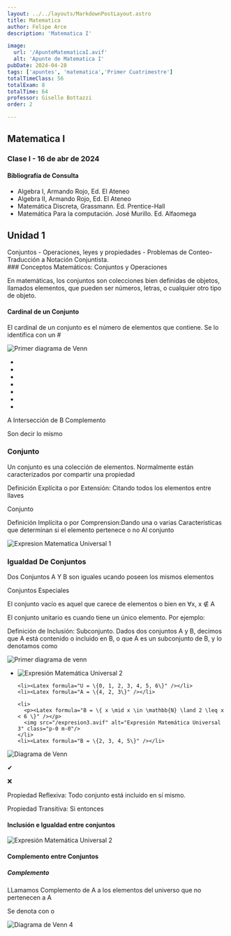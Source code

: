 ```yaml
---
layout: ../../layouts/MarkdownPostLayout.astro
title: Matematica
author: Felipe Arce
description: 'Matematica I'

image:
  url: '/ApunteMatematicaI.avif'
  alt: 'Apunte de Matematica I'
pubDate: 2024-04-28
tags: ['apuntes', 'matematica','Primer Cuatrimestre']
totalTimeClass: 56
totalExam: 8
totalTime: 64
professor: Giselle Bottazzi
order: 2 

---
```


## Matematica I

### Clase I - 16 de abr de 2024

#### Bibliografía de Consulta

- Algebra I, Armando Rojo, Ed. El Ateneo
- Algebra II, Armando Rojo, Ed. El Ateneo
- Matemática Discreta, Grassmann. Ed. Prentice-Hall
- Matemática Para la computación. José Murillo. Ed. Alfaomega

## Unidad 1

<div class="uppercase underline">
  Conjuntos - Operaciones, leyes y propiedades - Problemas de Conteo- Traducción
  a Notación Conjuntista.
</div>
### Conceptos Matemáticos: Conjuntos y Operaciones

<p>En matemáticas, los conjuntos son colecciones bien definidas de objetos,
  llamados elementos, que pueden ser números, letras, o cualquier otro tipo de
  objeto.</p>

#### Cardinal de un Conjunto

<p>El cardinal de un conjunto es el número de elementos que contiene. Se lo
  identifica con un #</p>

<div class="flex flex-col md:flex-row justify-around items-center">
  <img src="/DiagramaDeVenn1.webp" alt="Primer diagrama de Venn" class="max-w-full md:max-w-1/2" />

  <div class="text-xs max-w-full md:max-w-1/2">
    <ul class="list-none">
      <li>
        <Latex formula="A = \{ \text{Personas que les gusta el fútbol} \}" />
      </li>
      <li>
        <Latex formula="B = \{ \text{Personas que les gusta la natación} \}" />
      </li>
      <li>
        <Latex formula="A = \{ \text{Ana}, \text{Juan}, \text{José}, \text{María} \}" />
      </li>
      <li>
        <Latex formula="B = \{ \text{María}, \text{Laura}, \text{Marcos} \}" />
      </li>
      <li>
        <Latex formula="U = \{ \text{Ana}, \text{Juan}, \text{José}, \text{María}, \text{Laura}, \text{Marcos} \}" />
      </li>
      <li>
        <Latex formula="\text{Cardinal } A = 4" />
      </li>
      <li>
        <Latex formula="\text{Cardinal } B = 3" />
      </li>
    </ul>
  </div>
</div>
  <p class="text-red-600">
    <Latex formula="A \cap B = \{ \text{María} \}" />
  </p>

 <p>
    <Latex formula="A \cup B" />
  </p>
  <p class="text-green-600">
    <Latex formula="A \cup B = \{ \text{Ana}, \text{Juan}, \text{Jose}, \text{Maria}, \text{Marcos}, \text{Laura} \}" />
  </p>

 <p>A Intersección de B Complemento</p>
  <p class="text-orange-600">
    <Latex formula="A \cap \overline{B} = \{ \text{Ana}, \text{Juan}, \text{Jose} \}" />
  </p>



<p p class="text-green-600">
    <Latex formula="\overline{B} = B^c" /> 
    <span class="text-black"> Son decir lo mismo</span>
  </p>

  ### Conjunto

<p>Un conjunto es una colección de elementos.
    Normalmente están caracterizados por compartir una
    propiedad</p>

<p class=" text-orange-700">Definición Explícita o
    por Extensión: <span class="text-black"> Citando
      todos los elementos entre llaves</span></p>

<p>Conjunto <Latex formula="A = \{ \text{Ana}, \text{Juan}, \text{Jose}, \text{Maria} \}" /></p>

<p class="text-green-600">Definición Implícita o
        por Comprension:<span class="text-black">Dando
          una o varias Características que determinan
          si el elemento pertenece o no Al
          conjunto</span></p>

<div class="flex justify-center border-b-2 pb-4 ">
  <div class="border border-green-600 p-2">
  <p><Latex formula="A = \{ \text{Números naturales menores o iguales a 5} \}" /></p>
  <p><Latex formula="A = \{ x \in \mathbb{N} \mid x \leq 5 \}" /></p>
  <img src="/expresion.webp" alt="Expresion Matematica Universal 1" class="p-0 m-0"/>
  <p><Latex formula="\in \text{ representa ``pertenece a''}" /></p>
</div>
</div>

### Igualdad De Conjuntos

Dos Conjuntos A Y B son iguales ucando poseen los mismos elementos

<p><Latex formula="x \in A \quad \Leftrightarrow \quad x \in B" /></p>

<p class=" border-2 inline border-orange-600 p-2 uppercase">Conjuntos Especiales</p>

<p>El <span class="text-orange-600">conjunto vacío <Latex formula="\emptyset" /></span> es aquel que carece de elementos <Latex formula="\emptyset = \{\}" /> o bien en ∀x, x ∉ A <Latex formula="\emptyset" /></p>


<p>El <span class="text-orange-600">conjunto unitario</span> es cuando tiene un único elemento. Por ejemplo: <Latex formula="\{1\}, \{a\}, \{luis\}" /></p>

<p><span class="text-green-600">Definición de Inclusión:</span> Subconjunto. Dados dos conjuntos A y B, decimos que A está contenido o incluido en B, o que A es un subconjunto de B, y lo denotamos como <Latex formula="A \subset B" /></p>


<img src="/DiagramaDeVenn2.webp" alt="Primer diagrama de venn"/>

<div class="flex flex-col md:flex-row justify-around items-center">
  <ul class="list-none p-0 m-0">
    <li>
      <p><Latex formula="A = \{ x \in \mathbb{N} \mid x < 7 \}" /></p>
      <img src="/expresion2.webp" alt="Expresión Matemática Universal 2" class="p-0 m-0"/>
    </li>

    <li><Latex formula="U = \{0, 1, 2, 3, 4, 5, 6\}" /></li>
    <li><Latex formula="A = \{4, 2, 3\}" /></li>

    <li>
      <p><Latex formula="B = \{ x \mid x \in \mathbb{N} \land 2 \leq x < 6 \}" /></p>
      <img src="/expresion3.avif" alt="Expresión Matemática Universal 3" class="p-0 m-0"/>
    </li>
    <li><Latex formula="B = \{2, 3, 4, 5\}" /></li>
  </ul>
  <div class="flex flex-col">
    <img src="/DiagramaDeVenn3.webp" alt="Diagrama de Venn" class="m-0 p-0"/>
    <div class="flex justify-center gap-8 ">
      <p><Latex formula="A \subset B" /> ✔</p>
      <p><Latex formula="A \subseteq B" /> ❌</p>
    </div>
  </div>
</div>

<div class="border-2 border-violet-600 p-2">
  <p class="text-orange-600">Propiedad Reflexiva: Todo conjunto está incluido en sí mismo.</p>
  <p class="text-center"><Latex formula="A \subset A" /></p>
  <p class="text-orange-600">Propiedad Transitiva: <span class="text-black">Si <Latex formula="A \subset B \subset C" /> entonces <Latex formula="A \subset C" /></span></p>
</div>


#### Inclusión e Igualdad entre conjuntos

<p><Latex formula="A = B \Leftrightarrow A \subset B \land B \subset A" /></p>

<div class="flex items-center justify-center border-b-2 pb-4">
  <img src="/explicacionigualdadconjuntos.avif" alt="Expresión Matemática Universal 2" class="p-0 m-0"/>
</div>

<h4 class="text-center">Complemento entre Conjuntos</h4>

<h5 class="text-orange-600 underline uppercase">Complemento</h5>

<p>LLamamos Complemento de A a los elementos del universo que no pertenecen a A</p>

<div class="flex flex-col md:flex-row items-center justify-around">
<div>
  <span class="inline-flex items-center">
    Se denota con <span class=" inline-block"><Latex formula="A^c" /></span> 
    o <span class=" inline-block"><Latex formula="\overline{A}" /></span>
  </span>
  <p class="text-orange-600"><Latex formula="A^c = \{ x \in \mathbb{N} \mid x \notin A \}" /></p>
</div>
<div class="flex items-center">
  <img src="/DiagramaDeVenn4.webp" alt="Diagrama de Venn 4" class="m-0 p-0"/>
</div>
</div>


